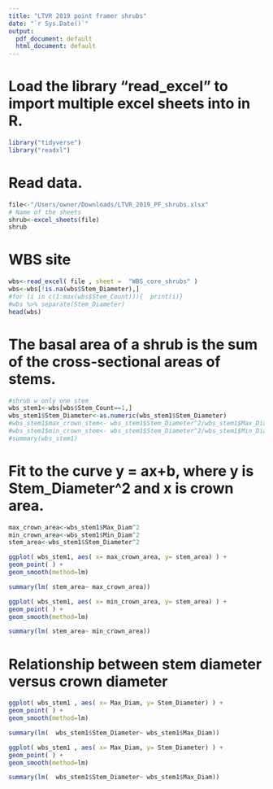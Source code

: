 ```yaml
---
title: "LTVR 2019 point framer shrubs"
date: "`r Sys.Date()`"
output:
  pdf_document: default
  html_document: default
---
```


# Load the library "read_excel" to import multiple excel sheets into in R.
```r
library("tidyverse")
library("readxl")  
```

# Read data.
```r
file<-"/Users/owner/Downloads/LTVR_2019_PF_shrubs.xlsx"
# Name of the sheets
shrub<-excel_sheets(file)
shrub
```

# WBS site
```r
wbs<-read_excel( file , sheet =  "WBS_core_shrubs" )
wbs<-wbs[!is.na(wbs$Stem_Diameter),]
#for (i in c(1:max(wbs$Stem_Count))){  print(i)}
#wbs %>% separate(Stem_Diameter)
head(wbs)
```

# The basal area of a shrub is the sum of the cross-sectional areas of stems.
```r
#shrub w only one stem
wbs_stem1<-wbs[wbs$Stem_Count==1,]
wbs_stem1$Stem_Diameter<-as.numeric(wbs_stem1$Stem_Diameter)
#wbs_stem1$max_crown_stem<- wbs_stem1$Stem_Diameter^2/wbs_stem1$Max_Diam^2
#wbs_stem1$min_crown_stem<- wbs_stem1$Stem_Diameter^2/wbs_stem1$Min_Diam^2
#summary(wbs_stem1)
```

# Fit to the curve y = ax+b, where y is Stem_Diameter^2 and x is crown area.
```r
max_crown_area<-wbs_stem1$Max_Diam^2
min_crown_area<-wbs_stem1$Min_Diam^2
stem_area<-wbs_stem1$Stem_Diameter^2

ggplot( wbs_stem1, aes( x= max_crown_area, y= stem_area) ) + 
geom_point( ) +
geom_smooth(method=lm)

summary(lm( stem_area~ max_crown_area))

ggplot( wbs_stem1, aes( x= min_crown_area, y= stem_area) ) + 
geom_point( ) +
geom_smooth(method=lm)

summary(lm( stem_area~ min_crown_area))
```

# Relationship between stem diameter versus crown diameter
```r
ggplot( wbs_stem1 , aes( x= Max_Diam, y= Stem_Diameter) ) + 
geom_point( ) +
geom_smooth(method=lm)

summary(lm(  wbs_stem1$Stem_Diameter~ wbs_stem1$Max_Diam))

ggplot( wbs_stem1 , aes( x= Max_Diam, y= Stem_Diameter) ) + 
geom_point( ) +
geom_smooth(method=lm)

summary(lm(  wbs_stem1$Stem_Diameter~ wbs_stem1$Max_Diam))

```


